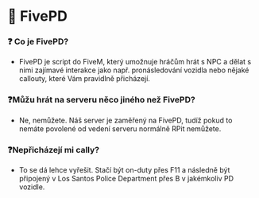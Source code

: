 # 👮 FivePD

### ❓ Co je FivePD?

* FivePD je script do FiveM, který umožnuje hráčům hrát s NPC a dělat s nimi zajímavé interakce jako např. pronásledování vozidla nebo nějaké callouty, které Vám pravidlně přicházejí.

### ❓Můžu hrát na serveru něco jiného než FivePD?

* Ne, nemůžete. Náš server je zaměřený na FivePD, tudíž pokud to nemáte povolené od vedení serveru normálně RPit nemůžete.

### ❓Nepřicházejí mi cally?

* To se dá lehce vyřešit. Stačí být on-duty přes F11 a následně být připojený v Los Santos Police Department přes B v jakémkoliv PD vozidle.